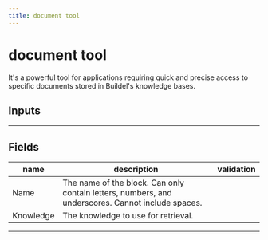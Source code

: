 ```yaml
---
title: document tool
---
```


# document tool
It's a powerful tool for applications requiring quick and precise access to specific documents stored in Buildel's knowledge bases.

## Inputs

---
## Fields
| name | description | validation |
|------|-------------|------------|
| Name | The name of the block. Can only contain letters, numbers, and underscores. Cannot include spaces. || 
 |Knowledge | The knowledge to use for retrieval. | |

---
    